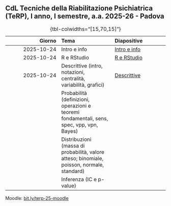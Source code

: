 ## CdL Tecniche della Riabilitazione Psichiatrica (TeRP), I anno, I semestre, a.a. 2025-26 - Padova

| **Giorno** | **Tema** | **Diapositive** |
|---:|:---|:---|
| 2025-10-24 | Intro e info | [Intro e info](../slides/00-intro_and_info.html) |
| 2025-10-24 | R e RStudio | [R e RStudio](../slides/01-r_rstudio.html) |
| 2025-10-24 | Descrittive (intro, notazioni, centralità, variabilità, grafici) | [Descrittive](../slides/02-descrittive.html) |
|  | Probabilità (definizioni, operazioni e teoremi fondamentali, sens, spec, vpp, vpn, Bayes) |  |
|  | Distribuzioni (massa di probabilità, valore atteso; binomiale, poisson, normale, standard) |  |
|  | Inferenza (IC e p-value) |  |

: {tbl-colwidths="\[15,70,15\]"}

Moodle: [bit.ly/terp-25-moodle](https://bit.ly/terp-25-moodle)

